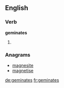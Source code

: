 ==English==

===Verb===
'''geminates'''

# {{en-third-person singular of|geminate}}

===Anagrams===
* [[magnesite#English|magnesite]]
* [[magnetise#English|magnetise]]

[[de:geminates]]
[[fr:geminates]]